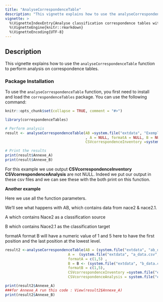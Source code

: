 ```yaml
---
title: "AnalyseCorrespondenceTable"
description: "This vignette explains how to use the analyseCorrespondenceTable function."
vignette: >
  %\VignetteIndexEntry{Analyse classification correspondence tables with the correspondenceTables package}
  %\VignetteEngine{knitr::rmarkdown}
  %\VignetteEncoding{UTF-8}
---
```


## Description

This vignette explains how to use the `analyseCorrespondenceTable` function to perform analysis on correspondence tables.

### Package Installation

To use the `analyseCorrespondenceTable` function, you first need to install and load the `correspondenceTables` package. You can use the following command:

```r
knitr::opts_chunk$set(collapse = TRUE, comment = "#>")
```

```r
library(correspondenceTables)
```

```r
# Perform analysis
result <- analyseCorrespondenceTable(AB =system.file("extdata", "ExempleAnnexe.csv", package = "correspondenceTables")
                                     , A = NULL, formatA = NULL, B = NULL, formatB = NULL,
                                     CSVcorrespondenceInventory =system.file("extdata", "CorrespondenceInventoryExample.csv", package = "correspondenceTables"), CSVcorrespondenceAnalysis = system.file("extdata", "CorrespondenceAnalysisExample.csv", package = "correspondenceTables"))

# Print the results
print(result$Annexe_A)
print(result$Annexe_B)

```

For this example we use output  **CSVcorrespondenceInventory** **CSVcorrespondenceAnalysis** are not NULL. 
Indeed we put our output in these csv files and we can see these with the both print on this function.


**Another example**

Here we use all the function parameters. 

We'll see what happens with AB, which contains data from nace2 & nace2.1. 

A which contains Nace2 as a classification source 

B which contains Nace2.1 as the classification target 

formatA format B will have a numeric value of 1 and 5 here to have the first position and the last position at the lowest level. 

```r
result2 <-analyseCorrespondenceTable(AB = (system.file("extdata", "ab_data.csv", package = "correspondenceTables")),
                             A =  (system.file("extdata", "a_data.csv", package = "correspondenceTables")) ,
                             formatA = c(1,5) ,
                             B = B <- (system.file("extdata", "b_data.csv", package = "correspondenceTables")),
                             formatB = c(1,5),
                             CSVcorrespondenceInventory =system.file("extdata", "CorrespondenceInventoryExample.csv", package = "correspondenceTables"), 
                             CSVcorrespondenceAnalysis = system.file("extdata", "CorrespondenceAnalysisExample.csv", package = "correspondenceTables"))

print(result2$Annexe_A)
###for Annexe_A run this code : View(result2$Annexe_A)
print(result2$Annexe_B)
```


